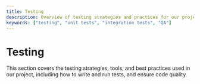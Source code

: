 ```yaml
---
title: Testing
description: Overview of testing strategies and practices for our project
keywords: ["testing", "unit tests", "integration tests", "QA"]
---
```


# Testing

This section covers the testing strategies, tools, and best practices used in our project, including how to write and run tests, and ensure code quality.
